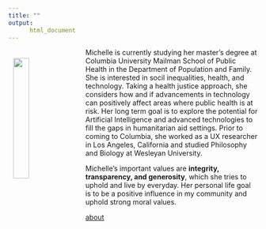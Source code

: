 ```yaml
---
title: ""
output: 
      html_document
---
```

<image src = "./pix/home_photo.jpg" style="float:left;margin-right:20px; margin-top: 20px;margin-left:10px;width:25%">

Michelle is currently studying her master's degree at Columbia University Mailman School of Public Health in the Department of Population and Family. She is interested in socil inequalities, health, and technology. Taking a health justice approach, she considers how and if advancements in technology can positively affect areas where public health is at risk. Her long term goal is to explore the potential for Artificial Intelligence and advanced technologies to fill the gaps in humanitarian aid settings. Prior to coming to Columbia, she worked as a UX researcher in Los Angeles, California and studied Philosophy and Biology at Wesleyan University. 

Michelle's important values are **integrity, transparency, and generosity**, which she tries to uphold and live by everyday. Her personal life goal is to be a positive influence in my community and uphold strong moral values. 

[about](about.html)
